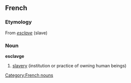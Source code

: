 ==French==

===Etymology===
From ''[[esclave]]'' (slave)

===Noun===
'''esclavge''' {{m}} {{uncountable}}

# [[slavery]] (institution or practice of owning human beings)

[[Category:French nouns]]